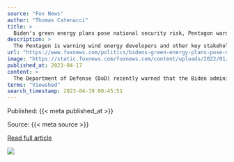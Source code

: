 ```yaml
---
source: "Fox News"
author: "Thomas Catenacci"
title: >
  Biden's green energy plans pose national security risk, Pentagon warns
description: >
  The Pentagon is warning wind energy developers and other key stakeholders that massive offshore leasing areas could significantly conflict with military operations.
url: "https://www.foxnews.com/politics/bidens-green-energy-plans-pose-national-security-risk-pentagon-warns"
image: "https://static.foxnews.com/foxnews.com/content/uploads/2022/01/Biden-sad.jpg"
published_at: 2023-04-17
content: >
  The Department of Defense (DoD) recently warned that the Biden administration's lofty offshore wind development goals could significantly impede naval military operations, Fox News Digital has confir… [+5136 chars]
terms: "Viewshed"
search_timestamp: 2023-04-19 00:45:51
---
```



Published: {{< meta published_at >}}


Source: {{< meta source >}}


[Read full article]({{< meta url >}}){target='_blank'}



![](`r rmarkdown::metadata$image[1]`)
